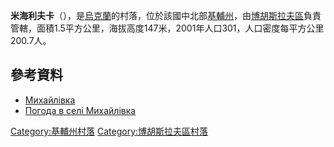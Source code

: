 {{coord|49|35|27|N|31|5|34|E|scale:30000|display=title}}

'''米海利夫卡'''（{{lang-uk|Михайлівка}}），是[[烏克蘭|烏克蘭]]的村落，位於該國中北部[[基輔州|基輔州]]，由[[博胡斯拉夫區|博胡斯拉夫區]]負責管轄，面積1.5平方公里，海拔高度147米，2001年人口301，人口密度每平方公里200.7人。

==參考資料==
* [http://w1.c1.rada.gov.ua/pls/z7502/A005?rdat1=21.05.2013&rf7571=15158 Михайлівка]{{dead link|date=2018年4月 |bot=InternetArchiveBot |fix-attempted=yes }}
* [http://weather.in.ua/ua/kievskaja/15921 Погода в селі Михайлівка] {{Wayback|url=http://weather.in.ua/ua/kievskaja/15921 |date=20160509185717 }}

{{DEFAULTSORT:Михайлівка}}
[[Category:基輔州村落|Category:基輔州村落]]
[[Category:博胡斯拉夫區村落|Category:博胡斯拉夫區村落]]


{{Kiev-geo-stub}}